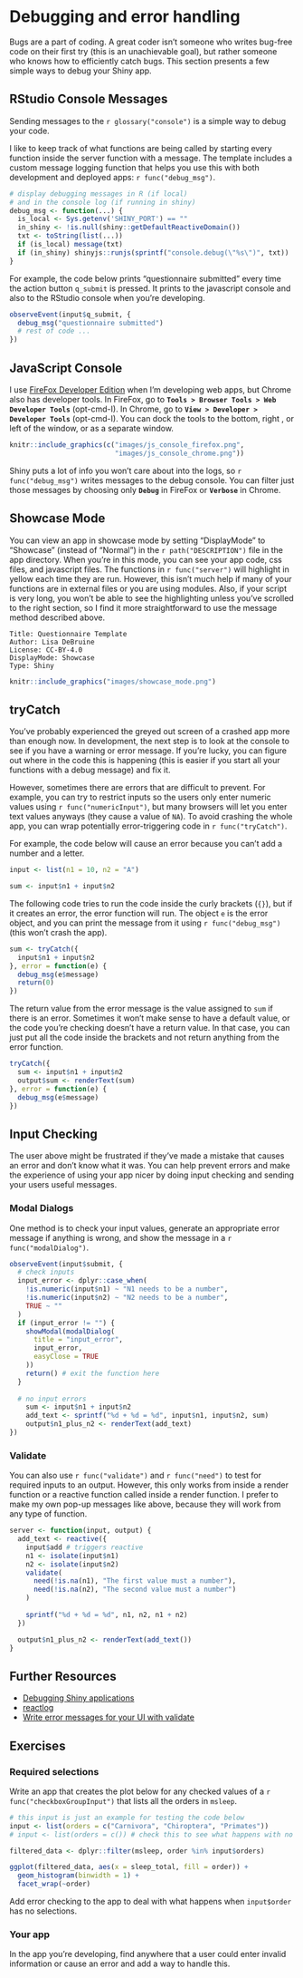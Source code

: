 # Debugging and error handling {#debugging}

Bugs are a part of coding. A great coder isn't someone who writes bug-free code on their first try (this is an unachievable goal), but rather someone who knows how to efficiently catch bugs. This section presents a few simple ways to debug your Shiny app. 

## RStudio Console Messages

Sending messages to the `r glossary("console")` is a simple way to debug your code.

I like to keep track of what functions are being called by starting every function inside the server function with a message. The template includes a custom message logging function that helps you use this with both development and deployed apps: `r func("debug_msg")`. 

```r
# display debugging messages in R (if local) 
# and in the console log (if running in shiny)
debug_msg <- function(...) {
  is_local <- Sys.getenv('SHINY_PORT') == ""
  in_shiny <- !is.null(shiny::getDefaultReactiveDomain())
  txt <- toString(list(...))
  if (is_local) message(txt)
  if (in_shiny) shinyjs::runjs(sprintf("console.debug(\"%s\")", txt))
}
```

For example, the code below prints "questionnaire submitted" every time the action button `q_submit` is pressed. It prints to the javascript console and also to the RStudio console when you're developing.

```r
observeEvent(input$q_submit, {
  debug_msg("questionnaire submitted")
  # rest of code ...
})
```

## JavaScript Console

I use [FireFox Developer Edition](https://www.mozilla.org/en-US/firefox/developer/){target="_blank"} when I'm developing web apps, but Chrome also has developer tools. In FireFox, go to **`Tools > Browser Tools > Web Developer Tools`** (opt-cmd-I). In Chrome, go to **`View > Developer > Developer Tools`** (opt-cmd-I). You can dock the tools to the bottom, right , or left of the window, or as a separate window. 

```r
knitr::include_graphics(c("images/js_console_firefox.png",
                          "images/js_console_chrome.png"))
```

Shiny puts a lot of info you won't care about into the logs, so `r func("debug_msg")` writes messages to the debug console. You can filter just those messages by choosing only **`Debug`** in FireFox or **`Verbose`** in Chrome.

## Showcase Mode

You can view an app in showcase mode by setting "DisplayMode" to "Showcase" (instead of "Normal") in the `r path("DESCRIPTION")` file in the app directory. When you're in this mode, you can see your app code, css files, and javascript files. The functions in `r func("server")` will highlight in yellow each time they are run. However, this isn't much help if many of your functions are in external files or you are using modules. Also, if your script is very long, you won't be able to see the highlighting unless you've scrolled to the right section, so I find it more straightforward to use the message method described above.

```
Title: Questionnaire Template
Author: Lisa DeBruine
License: CC-BY-4.0
DisplayMode: Showcase
Type: Shiny
```

```r
knitr::include_graphics("images/showcase_mode.png")
```

## tryCatch

You've probably experienced the greyed out screen of a crashed app more than enough now. In development, the next step is to look at the console to see if you have a warning or error message. If you're lucky, you can figure out where in the code this is happening (this is easier if you start all your functions with a debug message) and fix it. 

However, sometimes there are errors that are difficult to prevent. For example, you can try to restrict inputs so the users only enter numeric values using `r func("numericInput")`, but many browsers will let you enter text values anyways (they cause a value of `NA`). To avoid crashing the whole app, you can wrap potentially error-triggering code in `r func("tryCatch")`. 

For example, the code below will cause an error because you can't add a number and a letter.

```r
input <- list(n1 = 10, n2 = "A")

sum <- input$n1 + input$n2
```

The following code tries to run the code inside the curly brackets (`{}`), but if it creates an error, the error function will run. The object `e` is the error object, and you can print the message from it using `r func("debug_msg")` (this won't crash the app). 

```r
sum <- tryCatch({
  input$n1 + input$n2
}, error = function(e) {
  debug_msg(e$message)
  return(0)
})
```

The return value from the error message is the value assigned to `sum` if there is an error. Sometimes it won't make sense to have a default value, or the code you're checking doesn't have a return value. In that case, you can just put all the code inside the brackets and not return anything from the error function.

```r
tryCatch({
  sum <- input$n1 + input$n2
  output$sum <- renderText(sum)
}, error = function(e) {
  debug_msg(e$message)
})
```

## Input Checking

The user above might be frustrated if they've made a mistake that causes an error and don't know what it was. You can help prevent errors and make the experience of using your app nicer by doing input checking and sending your users useful messages.

### Modal Dialogs

One method is to check your input values, generate an appropriate error message if anything is wrong, and show the message in a `r func("modalDialog")`.

```r
observeEvent(input$submit, {
  # check inputs
  input_error <- dplyr::case_when(
    !is.numeric(input$n1) ~ "N1 needs to be a number",
    !is.numeric(input$n2) ~ "N2 needs to be a number",
    TRUE ~ ""
  )
  if (input_error != "") {
    showModal(modalDialog(
      title = "input_error",
      input_error,
      easyClose = TRUE
    ))
    return() # exit the function here
  }
  
  # no input errors
    sum <- input$n1 + input$n2
    add_text <- sprintf("%d + %d = %d", input$n1, input$n2, sum)
    output$n1_plus_n2 <- renderText(add_text)
})
```

### Validate

You can also use `r func("validate")` and `r func("need")` to test for required inputs to an output. However, this only works from inside a render function or a reactive function called inside a render function. I prefer to make my own pop-up messages like above, because they will work from any type of function.

```r
server <- function(input, output) {
  add_text <- reactive({
    input$add # triggers reactive
    n1 <- isolate(input$n1)
    n2 <- isolate(input$n2)
    validate(
      need(!is.na(n1), "The first value must a number"),
      need(!is.na(n2), "The second value must a number")
    )
    
    sprintf("%d + %d = %d", n1, n2, n1 + n2)
  })

  output$n1_plus_n2 <- renderText(add_text())
}
```


## Further Resources {#resources-debugging}

* [Debugging Shiny applications](https://shiny.rstudio.com/articles/debugging.html){target="_blank"}
* [reactlog](https://rstudio.github.io/reactlog/){target="_blank"}
* [Write error messages for your UI with validate](https://shiny.rstudio.com/articles/validation.html){target="_blank"}

## Exercises {#exercises-debugging}

### Required selections

Write an app that creates the plot below for any checked values of a `r func("checkboxGroupInput")` that lists all the orders in `msleep`.

```r
# this input is just an example for testing the code below
input <- list(orders = c("Carnivora", "Chiroptera", "Primates"))
# input <- list(orders = c()) # check this to see what happens with no selections

filtered_data <- dplyr::filter(msleep, order %in% input$orders)

ggplot(filtered_data, aes(x = sleep_total, fill = order)) +
  geom_histogram(binwidth = 1) +
  facet_wrap(~order)
```

Add error checking to the app to deal with what happens when `input$order` has no selections.

### Your app

In the app you're developing, find anywhere that a user could enter invalid information or cause an error and add a way to handle this.
